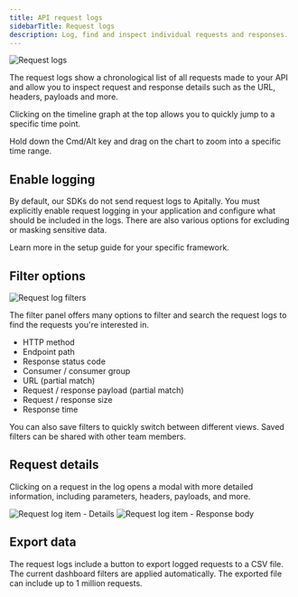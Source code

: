 ```yaml
---
title: API request logs
sidebarTitle: Request logs
description: Log, find and inspect individual requests and responses.
---
```


<img src="https://assets.apitally.io/docs/2025-07-08/request-logs.webp" alt="Request logs" className="rounded-xl" />

The request logs show a chronological list of all requests made to your API and allow you to inspect request and response details such as the URL, headers, payloads and more.

Clicking on the timeline graph at the top allows you to quickly jump to a specific time point.

<Tip>Hold down the Cmd/Alt key and drag on the chart to zoom into a specific time range.</Tip>

## Enable logging

By default, our SDKs do not send request logs to Apitally.
You must explicitly enable request logging in your application and configure what should be included in the logs.
There are also various options for excluding or masking sensitive data.

Learn more in the setup guide for your specific framework.

## Filter options

<img src="https://assets.apitally.io/docs/2025-07-08/request-log-filters.webp" alt="Request log filters" className="rounded-xl" loading="lazy" />

The filter panel offers many options to filter and search the request logs to find the requests you're interested in.

- HTTP method
- Endpoint path
- Response status code
- Consumer / consumer group
- URL (partial match)
- Request / response payload (partial match)
- Request / response size
- Response time

You can also save filters to quickly switch between different views. Saved filters can be shared with other team members.

## Request details

Clicking on a request in the log opens a modal with more detailed information, including parameters, headers, payloads, and more.

<div className="flex flex-row justify-between gap-4" style={{ margin: "-1rem 0" }}>
  <img src="https://assets.apitally.io/docs/2025-07-08/request-log-item-details.webp" alt="Request log item - Details" className="rounded" loading="lazy" />
  <img src="https://assets.apitally.io/docs/2025-07-08/request-log-item-response-body.webp" alt="Request log item - Response body" className="rounded" loading="lazy" />
</div>

## Export data

The request logs include a button to export logged requests to a CSV file. The current dashboard filters are applied automatically.
The exported file can include up to 1 million requests.
